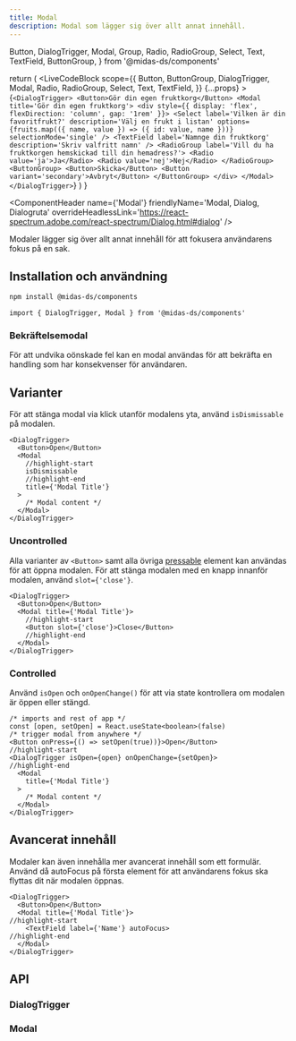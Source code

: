 ```yaml
---
title: Modal
description: Modal som lägger sig över allt annat innehåll.
---
```


  Button,
  DialogTrigger,
  Modal,
  Group,
  Radio,
  RadioGroup,
  Select,
  Text,
  TextField,
  ButtonGroup,
} from '@midas-ds/components'

  return (
    <LiveCodeBlock
      scope={{
        Button,
        ButtonGroup,
        DialogTrigger,
        Modal,
        Radio,
        RadioGroup,
        Select,
        Text,
        TextField,
      }}
      {...props}
    >
      {`
        <DialogTrigger>
          <Button>Gör din egen fruktkorg</Button>
          <Modal title='Gör din egen fruktkorg'>
            <div style={{ display: 'flex', flexDirection: 'column', gap: '1rem' }}>
              <Select
                label='Vilken är din favoritfrukt?'
                description='Välj en frukt i listan'
                options={fruits.map(({ name, value }) => ({ id: value, name }))}
                selectionMode='single'
              />
              <TextField
                label='Namnge din fruktkorg'
                description='Skriv valfritt namn'
              />
              <RadioGroup label='Vill du ha fruktkorgen hemskickad till din hemadress?'>
                <Radio value='ja'>Ja</Radio>
                <Radio value='nej'>Nej</Radio>
              </RadioGroup>
              <ButtonGroup>
                <Button>Skicka</Button>
                <Button variant='secondary'>Avbryt</Button>
              </ButtonGroup>
            </div>
          </Modal>
        </DialogTrigger>
      `}
    </LiveCodeBlock>
  )
}

<ComponentHeader
  name={'Modal'}
  friendlyName='Modal, Dialog, Dialogruta'
  overrideHeadlessLink='https://react-spectrum.adobe.com/react-spectrum/Dialog.html#dialog'
/>

Modaler lägger sig över allt annat innehåll för att fokusera användarens fokus på en sak.

<Example hideCode />

## Installation och användning

```bash npm2yarn
npm install @midas-ds/components
```

```tsx
import { DialogTrigger, Modal } from '@midas-ds/components'
```

<Example hideExample />

### Bekräftelsemodal

För att undvika oönskade fel kan en modal användas för att bekräfta en handling som har konsekvenser för användaren.

<ConfirmationExample />

## Varianter

För att stänga modal via klick utanför modalens yta, använd `isDismissable` på modalen.

```tsx title='Dismissable'
<DialogTrigger>
  <Button>Open</Button>
  <Modal
    //highlight-start
    isDismissable
    //highlight-end
    title={'Modal Title'}
  >
    /* Modal content */
  </Modal>
</DialogTrigger>
```

### Uncontrolled

Alla varianter av `<Button>` samt alla övriga [pressable](https://react-spectrum.adobe.com/react-aria/Dialog.html#custom-trigger)
element kan användas för att öppna modalen. För att stänga modalen med en knapp innanför modalen, använd `slot={'close'}`.

```tsx title='Uncontrolled Modal'
<DialogTrigger>
  <Button>Open</Button>
  <Modal title={'Modal Title'}>
    //highlight-start
    <Button slot={'close'}>Close</Button>
    //highlight-end
  </Modal>
</DialogTrigger>
```

### Controlled

Använd `isOpen` och `onOpenChange()` för att via state kontrollera om modalen är öppen eller stängd.

```tsx title='Controlled Modal'
/* imports and rest of app */
const [open, setOpen] = React.useState<boolean>(false)
/* trigger modal from anywhere */
<Button onPress={() => setOpen(true))}>Open</Button>
//highlight-start
<DialogTrigger isOpen={open} onOpenChange={setOpen}>
//highlight-end
  <Modal
    title={'Modal Title'}
  >
    /* Modal content */
  </Modal>
</DialogTrigger>
```

## Avancerat innehåll

Modaler kan även innehålla mer avancerat innehåll som ett formulär. Använd då autoFocus på första element för att användarens fokus ska flyttas dit när modalen öppnas.

```tsx title=AutoFocus
<DialogTrigger>
  <Button>Open</Button>
  <Modal title={'Modal Title'}>
//highlight-start
    <TextField label={'Name'} autoFocus>
//highlight-end
  </Modal>
</DialogTrigger>
```

## API

### DialogTrigger

<PropTable name='DialogTrigger' />

### Modal

<PropTable name='Modal' />
